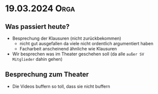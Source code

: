 # 19.03.2024 [[Orga]{.smallcaps}]{.tag tag-name="Orga"} {#section}

## Was passiert heute?

-   Besprechung der Klausuren (nicht zurückbekommen)
    -   nicht gut ausgefallen da viele nicht ordentlich argumentiert
        haben
    -   Facharbeit anscheinend ähnliche wie Klausuren
-   Wir besprechen was im Theater geschehen soll (da alle
    `außer SV Mitglieder`{.verbatim} dahin gehen)

## Besprechung zum Theater

-   Die Videos buffern so toll, dass sie nicht buffern
